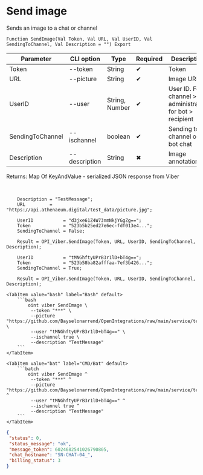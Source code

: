 ﻿---
sidebar_position: 2
---


# Send image
 Sends an image to a chat or channel



`Function SendImage(Val Token, Val URL, Val UserID, Val SendingToChannel, Val Description = "") Export`

  | Parameter | CLI option | Type | Required | Description |
  |-|-|-|-|-|
  | Token | --token | String | &#x2714; | Token |
  | URL | --picture | String | &#x2714; | Image URL |
  | UserID | --user | String, Number | &#x2714; | User ID. For channel > administrator, for bot > recipient |
  | SendingToChannel | --ischannel | boolean | &#x2714; | Sending to channel or bot chat |
  | Description | --description | String | &#x2716; | Image annotation |

  
  Returns:  Map Of KeyAndValue - serialized JSON response from Viber

<br/>




```bsl title="1C:Enterprise/OneScript code example"
    Description = "TestMessage";
    URL         = "https://api.athenaeum.digital/test_data/picture.jpg";

    UserID           = "d3jxe61Z4W73nmNkjYGgZg==";
    Token            = "523b5b25ed27e6ec-fdf013e4...";
    SendingToChannel = False;

    Result = OPI_Viber.SendImage(Token, URL, UserID, SendingToChannel, Description);

    UserID           = "tMNGhftyUPrB3r1lD+bT4g==";
    Token            = "523b58ba82afffaa-7ef3b426...";
    SendingToChannel = True;

    Result = OPI_Viber.SendImage(Token, URL, UserID, SendingToChannel, Description);
```
 

 <Tabs>
  
    <TabItem value="bash" label="Bash" default>
        ```bash
            oint viber SendImage \
             --token "***" \
             --picture "https://github.com/Bayselonarrend/OpenIntegrations/raw/main/service/test_data/picture.jpg" \
             --user "tMNGhftyUPrB3r1lD+bT4g==" \
             --ischannel true \
             --description "TestMessage"
        ```
    </TabItem>
  
    <TabItem value="bat" label="CMD/Bat" default>
        ```batch
            oint viber SendImage ^
             --token "***" ^
             --picture "https://github.com/Bayselonarrend/OpenIntegrations/raw/main/service/test_data/picture.jpg" ^
             --user "tMNGhftyUPrB3r1lD+bT4g==" ^
             --ischannel true ^
             --description "TestMessage"
        ```
    </TabItem>
</Tabs>


```json title="Result"
{
 "status": 0,
 "status_message": "ok",
 "message_token": 6024682541026790805,
 "chat_hostname": "SN-CHAT-04_",
 "billing_status": 3
}
```
